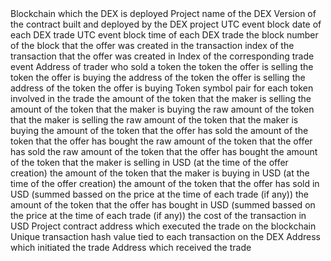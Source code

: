 <ParamField path="blockchain">
Blockchain which the DEX is deployed
</ParamField>
<ParamField path="project">
Project name of the DEX
</ParamField>
<ParamField path="version">
Version of the contract built and deployed by the DEX project
</ParamField>
<ParamField path="block_date">
UTC event block date of each DEX trade
</ParamField>
<ParamField path="block_time">
UTC event block time of each DEX trade
</ParamField>
<ParamField path="block_number">
the block number of the block that the offer was created in
</ParamField>
<ParamField path="tx_index">
the transaction index of the transaction that the offer was created in
</ParamField>
<ParamField path="evt_index">
Index of the corresponding trade event
</ParamField>
<ParamField path="maker">
Address of trader who sold a token
</ParamField>
<ParamField path="sell_token_symbol">
the token the offer is selling
</ParamField>
<ParamField path="buy_token_symbol">
the token the offer is buying
</ParamField>
<ParamField path="sell_token_address">
the address of the token the offer is selling
</ParamField>
<ParamField path="buy_token_address">
the address of the token the offer is buying
</ParamField>
<ParamField path="token_pair">
Token symbol pair for each token involved in the trade
</ParamField>
<ParamField path="sell_amount">
the amount of the token that the maker is selling
</ParamField>
<ParamField path="buy_amount">
the amount of the token that the maker is buying
</ParamField>
<ParamField path="sell_amount_raw">
the raw amount of the token that the maker is selling
</ParamField>
<ParamField path="buy_amount_raw">
the raw amount of the token that the maker is buying
</ParamField>
<ParamField path="sold_amount">
the amount of the token that the offer has sold
</ParamField>
<ParamField path="bought_amount">
the amount of the token that the offer has bought
</ParamField>
<ParamField path="sold_amount_raw">
the raw amount of the token that the offer has sold
</ParamField>
<ParamField path="bought_amount_raw">
the raw amount of the token that the offer has bought
</ParamField>
<ParamField path="sell_amount_usd">
the amount of the token that the maker is selling in USD (at the time of the offer creation)
</ParamField>
<ParamField path="buy_amount_usd">
the amount of the token that the maker is buying in USD (at the time of the offer creation)
</ParamField>
<ParamField path="sold_amount_usd">
the amount of the token that the offer has sold in USD (summed bassed on the price at the time of each trade (if any))
</ParamField>
<ParamField path="bought_amount_usd">
the amount of the token that the offer has bought in USD (summed bassed on the price at the time of each trade (if any))
</ParamField>
<ParamField path="txn_cost_usd">
the cost of the transaction in USD
</ParamField>
<ParamField path="project_contract_address">
Project contract address which executed the trade on the blockchain
</ParamField>
<ParamField path="tx_hash">
Unique transaction hash value tied to each transaction on the DEX
</ParamField>
<ParamField path="tx_from">
Address which initiated the trade
</ParamField>
<ParamField path="tx_to">
Address which received the trade
</ParamField>

